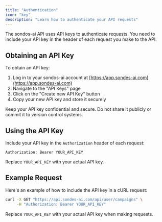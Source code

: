 ```yaml
---
title: "Authentication"
icon: "key"
description: "Learn how to authenticate your API requests"
---
```


The sondos-ai API uses API keys to authenticate requests. You need to include your API key in the header of each request you make to the API.

## Obtaining an API Key

To obtain an API key:

1. Log in to your sondos-ai account at [https://app.sondes-ai.com](https://app.sondes-ai.com)
2. Navigate to the "API Keys" page
3. Click on the "Create new API Key" button
4. Copy your new API key and store it securely

<Warning>
  Keep your API key confidential and secure. Do not share it publicly or commit
  it to version control systems.
</Warning>

## Using the API Key

Include your API key in the `Authorization` header of each request:

```
Authorization: Bearer YOUR_API_KEY
```

Replace `YOUR_API_KEY` with your actual API key.

## Example Request

Here's an example of how to include the API key in a cURL request:

```bash
curl -X GET "https://api.sondes-ai.com/api/user/campaigns" \
     -H "Authorization: Bearer YOUR_API_KEY"
```

Replace `YOUR_API_KEY` with your actual API key when making requests.
